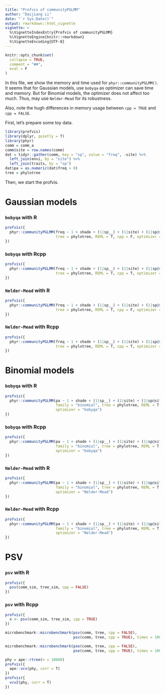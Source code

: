 ```yaml
---
title: "Profvis of communityPGLMM"
author: "Daijiang Li"
date: "`r Sys.Date()`"
output: rmarkdown::html_vignette
vignette: >
  %\VignetteIndexEntry{Profvis of communityPGLMM}
  %\VignetteEngine{knitr::rmarkdown}
  %\VignetteEncoding{UTF-8}
---
```


```r
knitr::opts_chunk$set(
  collapse = TRUE,
  comment = "##",
  eval = F
)
```

In this file, we show the memory and time used for `phyr::communityPGLMM()`. It seems that for Gaussian models, use `bobyqa` as optimizer can save time and memory. But for Binomial models, the optimizer does not affect too much. Thus, may use `Nelder-Mead` for its robustness.

Also, note the hugh differences in memory usage between `cpp = TRUE` and `cpp = FALSE`.

First, let's prepare some toy data.

```r
library(profvis)
library(dplyr, quietly = T)
library(phyr)
comm = comm_a
comm$site = row.names(comm)
dat = tidyr::gather(comm, key = "sp", value = "freq", -site) %>% 
  left_join(envi, by = "site") %>% 
  left_join(traits, by = "sp")
dat$pa = as.numeric(dat$freq > 0)
tree = phylotree
```

Then, we start the profvis.

# Gaussian models

### `bobyqa` with R

```r
profvis({
  phyr::communityPGLMM(freq ~ 1 + shade + (1|sp__) + (1|site) + (1|sp@site), dat, 
                       tree = phylotree, REML = T, cpp = F, optimizer = "bobyqa")
})
```

### `bobyqa` with Rcpp

```r
profvis({
  phyr::communityPGLMM(freq ~ 1 + shade + (1|sp__) + (1|site) + (1|sp@site), dat, 
                       tree = phylotree, REML = T, cpp = T, optimizer = "bobyqa")
})
```

### `Nelder-Mead` with R

```r
profvis({
  phyr::communityPGLMM(freq ~ 1 + shade + (1|sp__) + (1|site) + (1|sp@site), dat, 
                       tree = phylotree, REML = T, cpp = F, optimizer = "Nelder-Mead")
})
```

### `Nelder-Mead` with Rcpp

```r
profvis({
  phyr::communityPGLMM(freq ~ 1 + shade + (1|sp__) + (1|site) + (1|sp@site), dat, 
                       tree = phylotree, REML = T, cpp = T, optimizer = "Nelder-Mead")
})
```

# Binomial models

### `bobyqa` with R

```r
profvis({
  phyr::communityPGLMM(pa ~ 1 + shade + (1|sp__) + (1|site) + (1|sp@site), dat, 
                       family = "binomial", tree = phylotree, REML = T, cpp = F, 
                       optimizer = "bobyqa")
})
```

### `bobyqa` with Rcpp

```r
profvis({
  phyr::communityPGLMM(pa ~ 1 + shade + (1|sp__) + (1|site) + (1|sp@site), dat, 
                       family = "binomial", tree = phylotree, REML = T, cpp = T, 
                       optimizer = "bobyqa")
})
```

### `Nelder-Mead` with R

```r
profvis({
  phyr::communityPGLMM(pa ~ 1 + shade + (1|sp__) + (1|site) + (1|sp@site), dat, 
                       family = "binomial", tree = phylotree, REML = T, cpp = F, 
                       optimizer = "Nelder-Mead")
})
```

### `Nelder-Mead` with Rcpp

```r
profvis({
  phyr::communityPGLMM(pa ~ 1 + shade + (1|sp__) + (1|site) + (1|sp@site), dat, 
                       family = "binomial", tree = phylotree, REML = T, cpp = T, 
                       optimizer = "Nelder-Mead")
})
```

# PSV

### `psv` with R

```r
profvis({
  psv(comm_sim, tree_sim, cpp = FALSE)
})
```

### `psv` with Rcpp

```r
profvis({
  x <- psv(comm_sim, tree_sim, cpp = TRUE)
})

microbenchmark::microbenchmark(psv(comm, tree, cpp = FALSE),
                               psv(comm, tree, cpp = TRUE), times = 100)

microbenchmark::microbenchmark(pse(comm, tree, cpp = FALSE),
                               pse(comm, tree, cpp = TRUE), times = 100)
```

```r
phy = ape::rtree(n = 10000)
profvis({
  ape::vcv(phy, corr = T)
})
profvis({
  vcv2(phy, corr = T)
})
```

